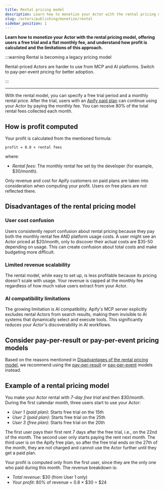 ```yaml
---
title: Rental pricing model
description: Learn how to monetize your Actor with the rental pricing model, offering users a free trial and a flat monthly fee, and understand how profit is calculated and the limitations of this approach.
slug: /actors/publishing/monetize/rental
sidebar_position: 1
---
```


**Learn how to monetize your Actor with the rental pricing model, offering users a free trial and a flat monthly fee, and understand how profit is calculated and the limitations of this approach.**

:::warning Rental is becoming a legacy pricing model

Rental-priced Actors are harder to use from MCP and AI platforms. Switch to pay-per-event pricing for better adoption.

:::

---

With the rental model, you can specify a free trial period and a monthly rental price. After the trial, users with an [Apify paid plan](https://apify.com/pricing) can continue using your Actor by paying the monthly fee. You can receive 80% of the total rental fees collected each month.

## How is profit computed

Your profit is calculated from the mentioned formula:

`profit = 0.8 × rental fees`

where:

- _Rental fees_: The monthly rental fee set by the developer (for example, $30/month).

Only revenue and cost for Apify customers on paid plans are taken into consideration when computing your profit. Users on free plans are not reflected there.

## Disadvantages of the rental pricing model

### User cost confusion

Users consistently report confusion about rental pricing because they pay both the monthly rental fee AND platform usage costs. A user might see an Actor priced at $20/month, only to discover their actual costs are $35-50 depending on usage. This can create confusion about total costs and make budgeting more difficult.

### Limited revenue scalability

The rental model, while easy to set up, is less profitable because its pricing doesn't scale with usage. Your revenue is capped at the monthly fee regardless of how much value users extract from your Actor.

### AI compatibility limitations

The growing limitation is AI compatibility. Apify's MCP server explicitly excludes rental Actors from search results, making them invisible to AI systems that dynamically select and execute tools. This significantly reduces your Actor's discoverability in AI workflows.

## Consider pay-per-result or pay-per-event pricing models

Based on the reasons mentioned in [Disadvantages of the rental pricing model](#disadvantages-of-the-rental-pricing-model), we recommend using the [pay-per-result](/platform/actors/publishing/monetize/pay-per-result) or [pay-per-event](/platform/actors/publishing/monetize/pay-per-event) models instead.

## Example of a rental pricing model

You make your Actor rental with _7-day free trial_ and then _$30/month_. During the first calendar month, three users start to use your Actor:

- _User 1 (paid plan)_: Starts free trial on the 15th
- _User 2 (paid plan)_: Starts free trial on the 25th  
- _User 3 (free plan)_: Starts free trial on the 20th

The first user pays their first rent 7 days after the free trial, i.e., on the 22nd of the month. The second user only starts paying the rent next month. The third user is on the Apify free plan, so after the free trial ends on the 27th of the month, they are not charged and cannot use the Actor further until they get a paid plan.

Your profit is computed only from the first user, since they are the only one who paid during this month. The revenue breakdown is:

- _Total revenue_: $30 (from User 1 only)
- _Your profit_: 80% of revenue = 0.8 × $30 = $24
